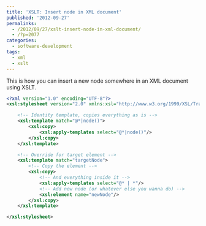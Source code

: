 ---
title: 'XSLT: Insert node in XML document'
published: '2012-09-27'
permalinks:
  - /2012/09/27/xslt-insert-node-in-xml-document/
  - /?p=2077
categories:
  - software-development
tags:
  - xml
  - xslt
---

This is how you can insert a new node somewhere in an XML document using XSLT.

```xml
<?xml version="1.0" encoding="UTF-8"?>
<xsl:stylesheet version="2.0" xmlns:xsl="http://www.w3.org/1999/XSL/Transform">

    <!-- Identity template, copies everything as is -->
    <xsl:template match="@*|node()">
        <xsl:copy>
            <xsl:apply-templates select="@*|node()"/>
        </xsl:copy>
    </xsl:template>

    <!-- Override for target element -->
    <xsl:template match="targetNode">
        <!-- Copy the element -->
        <xsl:copy>
            <!-- And everything inside it -->
            <xsl:apply-templates select="@* | *"/>
            <!-- Add new node (or whatever else you wanna do) -->
            <xsl:element name="newNode"/>
        </xsl:copy>
    </xsl:template>

</xsl:stylesheet>
```
